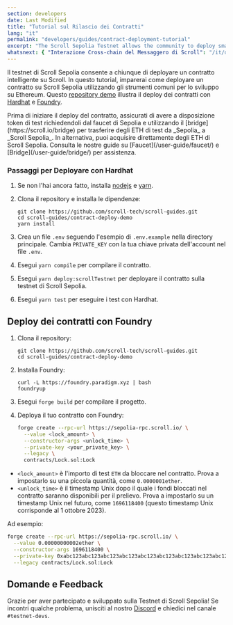 ```yaml
---
section: developers
date: Last Modified
title: "Tutorial sul Rilascio dei Contratti"
lang: "it"
permalink: "developers/guides/contract-deployment-tutorial"
excerpt: "The Scroll Sepolia Testnet allows the community to deploy smart contracts on Scroll. In this tutorial, we will teach you how to deploy a contract on Scroll Sepolia."
whatsnext: { "Interazione Cross-chain del Messaggero di Scroll": "/it/developers/guides/scroll-messenger-cross-chain-interaction/" }
---
```



Il testnet di Scroll Sepolia consente a chiunque di deployare un contratto intelligente su Scroll. In questo tutorial, imparerai come deployare un contratto su Scroll Sepolia utilizzando gli strumenti comuni per lo sviluppo su Ethereum. Questo [repository demo](https://github.com/scroll-tech/scroll-guides/tree/main/contract-deploy-demo) illustra il deploy dei contratti con [Hardhat](https://hardhat.org/) e [Foundry](https://github.com/foundry-rs/foundry).

<Aside type="tip" title="Hai ETH di Testnet?">
  Prima di iniziare il deploy del contratto, assicurati di avere a disposizione token di test richiedendoli dal faucet di Sepolia e utilizzando il [bridge](https://scroll.io/bridge) per trasferire degli ETH di test da _Sepolia_ a _Scroll Sepolia_. In alternativa, puoi acquisire direttamente degli ETH di Scroll Sepolia. Consulta le nostre guide su [Faucet](/user-guide/faucet/) e [Bridge](/user-guide/bridge/) per assistenza.
</Aside>


### Passaggi per Deployare con Hardhat

1. Se non l'hai ancora fatto, installa [nodejs](https://nodejs.org/en/download/) e [yarn](https://classic.yarnpkg.com/lang/en/docs/install).
2. Clona il repository e installa le dipendenze:

   ```shell
   git clone https://github.com/scroll-tech/scroll-guides.git
   cd scroll-guides/contract-deploy-demo
   yarn install
   ```
3. Crea un file `.env` seguendo l'esempio di `.env.example` nella directory principale. Cambia `PRIVATE_KEY` con la tua chiave privata dell'account nel file `.env`.

4. Esegui `yarn compile` per compilare il contratto.

5. Esegui `yarn deploy:scrollTestnet` per deployare il contratto sulla testnet di Scroll Sepolia.

6. Esegui `yarn test` per eseguire i test con Hardhat.

## Deploy dei contratti con Foundry

1. Clona il repository:


   ```shell
   git clone https://github.com/scroll-tech/scroll-guides.git
   cd scroll-guides/contract-deploy-demo
   ```

2. Installa Foundry:

   ```shell
   curl -L https://foundry.paradigm.xyz | bash
   foundryup
   ```

3. Esegui `forge build` per compilare il progetto.

4. Deploya il tuo contratto con Foundry:


   ```bash
   forge create --rpc-url https://sepolia-rpc.scroll.io/ \
     --value <lock_amount> \
     --constructor-args <unlock_time> \
     --private-key <your_private_key> \
     --legacy \
     contracts/Lock.sol:Lock
   ```
- `<lock_amount>` è l'importo di test `ETH` da bloccare nel contratto. Prova a impostarlo su una piccola quantità, come `0.0000001ether`.
- `<unlock_time>` è il timestamp Unix dopo il quale i fondi bloccati nel contratto saranno disponibili per il prelievo. Prova a impostarlo su un timestamp Unix nel futuro, come `1696118400` (questo timestamp Unix corrisponde al 1 ottobre 2023).

Ad esempio:


   ```bash
   forge create --rpc-url https://sepolia-rpc.scroll.io/ \
     --value 0.00000000002ether \
     --constructor-args 1696118400 \
     --private-key 0xabc123abc123abc123abc123abc123abc123abc123abc123abc123abc123abc1 \
     --legacy contracts/Lock.sol:Lock
   ```
## Domande e Feedback

Grazie per aver partecipato e sviluppato sulla Testnet di Scroll Sepolia! Se incontri qualche problema, unisciti al nostro [Discord](https://discord.gg/scroll) e chiedici nel canale `#testnet-devs`.
